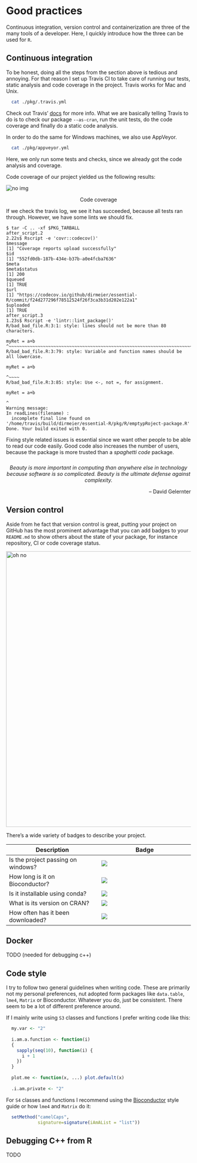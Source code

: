 # Good practices

Continuous integration, version control and containerization are three of the many tools of a developer. Here, I quickly introduce how the three can be used for `R`.

## Continuous integration

To be honest, doing all the steps from the section above is tedious and annoying. For that reason I set up Travis CI to take care of running our tests, static analysis and code coverage in the project. Travis works for Mac and Unix.

```bash
  cat ./pkg/.travis.yml
```

Check out Travis' <a href="https://docs.travis-ci.com/">docs</a> for more info. What we are basically telling Travis to do is to check our package `--as-cran`, run the unit tests, do the code coverage and finally do a static code analysis.

In order to do the same for Windows machines, we also use AppVeyor.

```bash
  cat ./pkg/appveyor.yml
```

Here, we only run some tests and checks, since we already got the code analysis and coverage.

Code coverage of our project yielded us the following results:

<div align="center">
  <img src="https://codecov.io/gh/dirmeier/essential-R/branch/master/graphs/sunburst.svg" alt="no img">
</div>
<div style="text-align: center">
  Code coverage
</div>

If we check the travis log, we see it has succeeded, because all tests ran through. However, we have some lints we should fix.

<pre><code>$ tar -C .. -xf $PKG_TARBALL
after_script.2
2.22s$ Rscript -e 'covr::codecov()'
$message
[1] "Coverage reports upload successfully"
$id
[1] "552fd0db-187b-434e-b37b-a0e4fcba7636"
$meta
$meta$status
[1] 200
$queued
[1] TRUE
$url
[1] "https://codecov.io/github/dirmeier/essential-R/commit/f24d277296f78512524f26f3ca3b31d202e122a1"
$uploaded
[1] TRUE
after_script.3
1.23s$ Rscript -e 'lintr::lint_package()'
R/bad_bad_file.R:3:1: style: lines should not be more than 80 characters.
                                                                              myRet = a+b
^~~~~~~~~~~~~~~~~~~~~~~~~~~~~~~~~~~~~~~~~~~~~~~~~~~~~~~~~~~~~~~~~~~~~~~~~~~~~~~~~~~~~~~~~
R/bad_bad_file.R:3:79: style: Variable and function names should be all lowercase.
                                                                              myRet = a+b
                                                                              ^~~~~
R/bad_bad_file.R:3:85: style: Use <-, not =, for assignment.
                                                                              myRet = a+b
                                                                                    ^
Warning message:
In readLines(filename) :
  incomplete final line found on '/home/travis/build/dirmeier/essential-R/pkg/R/emptypRoject-package.R'
Done. Your build exited with 0.</code></pre>

Fixing style related issues is essential since we want other people to be able to read our code easily. Good code also increases the number of users, because the package is more trusted than a *spaghetti code* package.

<div class="quote" style="text-align: center; margin-top: 5%">
  <i>Beauty is more important in computing than anywhere else in technology because software is so complicated. Beauty is the ultimate defense against complexity.</i><br>
</div>
<div class="quote" style="text-align: right; margin-bottom: 5% ">
  <span style="text-align: right;">-- David Gelernter
</div>

## Version control

Aside from he fact that version control is great, putting your project on GitHub has the most prominent advantage that you can add badges to your `README.md` to show others about the state of your package, for instance repository, CI or code coverage status.

<div align="center">
  <img src="https://rawgit.com/dirmeier/essential-R/master/fig/readme_me.jpg" alt="oh no" width="750px">
</div>

There's a wide variety of badges to describe your project.
<div align="center">
| Description  | Badge |
| ------------- | ------------- |
| Is the project passing on windows?  | <img src="https://ci.appveyor.com/api/projects/status/github/dirmeier/netReg?branch=master&svg=true">  |
| How long is it on Bioconductor?  | ![](https://bioconductor.org/shields/years-in-bioc/netReg.svg)  |
| Is it installable using conda?  | ![](https://anaconda.org/bioconda/netreg/badges/installer/conda.svg)  |
| What is its version on CRAN?  | ![](http://www.r-pkg.org/badges/version/datastructures?color=brightgreen)  |
| How often has it been downloaded?  | ![](http://cranlogs.r-pkg.org/badges/grand-total/datastructures?color=brightgreen)  |
</div>

## Docker

TODO (needed for debugging c++)

## Code style

I try to follow two general guidelines when writing code. These are primarily not my personal preferences, nut adopted form packages like
`data.table`, `lme4`, `Matrix` or Bioconductor. 
Whatever you do, just be consistent. There seem to be a lot of different preference around.

If I mainly write using `S3` classes and functions I prefer writing code like this:

```r
  my.var <- "2"
  
  i.am.a.function <- function(i) 
  {
    sapply(seq(10), function(i) {
      i + 1
    })  
  }
  
  plot.me <- function(x, ...) plot.default(x)
  
  .i.am.private <- "2"
```

For `S4` classes and functions I recommend using the [Bioconductor](https://www.bioconductor.org/developers/how-to/coding-style/) style guide or how 
`lme4` and `Matrix` do it:

```r
  setMethod("camelCaps", 
            signature=signature(iAmAList = "list"))

```

## Debugging C++ from R

TODO
